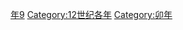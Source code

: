{{Catnav|頁面分類|历史|歷史時代|年|12世纪各年}}
{{Commons category|1159}}

[[Category:1150年代|年9]]
[[Category:12世纪各年|Category:12世纪各年]]
[[Category:卯年|Category:卯年]]